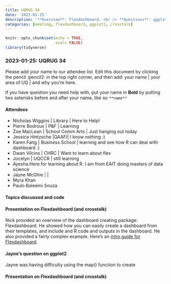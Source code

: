 ```yaml
---
title: UQRUG 34
date: '2023-01-25'
description: '**Overview**: Flexdashboard. <br /> **Questions**: ggplot2'
categories: [meeting, flexdashboard, ggplot2, crosstalk]
---
```


```r
knitr::opts_chunk$set(echo = TRUE,
                      eval= FALSE)
library(tidyverse)

```

### 2023-01-25: UQRUG 34

Please add your name to our attendee list. Edit this document by clicking the pencil :pencil2: in the top right corner, and then add: your name \| your area of UQ \| and why you're here.

If you have question you need help with, put your name in **Bold** by putting two asterisks before and after your name, like so `**name**`

#### Attendees

-   Nicholas Wiggins \| Library \| Here to Help!
-   Pierre Bodroux \| P&F \| Learning
-   Zoe MacLean \| School Comm Arts \| Just hanging out today
-   Jessica Hintzsche \|QAAFI\| I know nothing :)
-   Karen Fang \| Business School \| learning and see how R can deal with dashboard :)
-   Dwan Vilcins \| CHRC \| Want to learn about flex
-   Jocelyn \| UQCCR \| still learning
-   Ayesha.Here for learning about R. I am from EAIT doing masters of data science
-   Jayne McGhie \| \|
-   Myra Khan
-   Paulo Baleeiro Souza

#### **Topics discussed and code**

#### Presentation on Flexdashboard (and crosstalk)

Nick provided an overview of the dashboard creating package: Flexdashboard. He showed how you can easily create a dashboard from their templates, and include and R code and outputs in the dashboard. He also provided a fairly complex example. Here's an [intro guide for Flexdashboard](https://pkgs.rstudio.com/flexdashboard/articles/flexdashboard.html).

#### Jayne's question on ggplot2

Jayne was having difficulty using the map() function to create

#### Presentation on Flexdashboard (and crosstalk)
